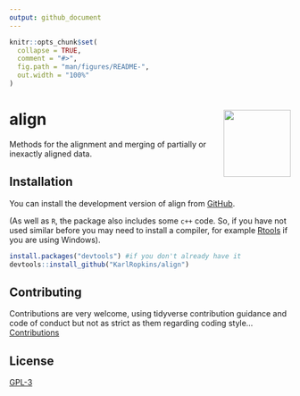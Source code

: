 ```yaml
---
output: github_document
---
```


<!-- README.md is generated from README.Rmd. Please edit that file -->

```r
knitr::opts_chunk$set(
  collapse = TRUE,
  comment = "#>",
  fig.path = "man/figures/README-",
  out.width = "100%"
)
```

# align <img src="man/figures/logo.png" align="right" alt="" width="120" />


<!-- badges: start -->
<!-- badges: end -->

Methods for the alignment and merging of partially or inexactly
aligned data.

## Installation

You can install the development version of align from [GitHub](https://github.com/). 

(As well as `R`, the package also includes some `c++` code. So, if you have not used similar before you may need to install a compiler, for example [Rtools](https://cran.r-project.org/bin/windows/Rtools/) if you are using Windows).


```r
install.packages("devtools") #if you don't already have it
devtools::install_github("KarlRopkins/align")
```



## Contributing
Contributions are very welcome, using tidyverse contribution guidance and code of conduct but not as strict as them regarding coding style...  [Contributions](https://karlropkins.github.io/align/CONTRIBUTING.html)   

## License
[GPL-3](https://karlropkins.github.io/align/LICENSE.html)

